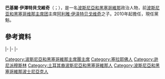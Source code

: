 {{noteTA
|G1=TO
|1=zh-hans:巴基尔;zh-hant:巴基爾;zh-tw:巴凱爾;
|2=zh-hans:伊泽特贝戈维奇;zh-hant:伊澤特貝戈維奇;zh-tw:伊茲貝戈維奇;
|3=zh-hans:阿利雅;zh-hant:阿利雅;zh-tw:阿里亞;
}}
{{多個問題|
{{Expand|time=2016-04-10T09:17:46+00:00}}
{{请求翻译|time=2016-04-10T09:17:46+00:00}}
}}
{{Infobox Officeholder
|name             = 巴基爾·伊澤特貝戈維奇
|native_name      = Bakir Izetbegović
|native_name_lang = bs
|image            = Izetbegović, Bakir.jpg
|office         = [[波斯尼亚和黑塞哥维那主席团|波斯尼亚和黑塞哥维那主席团]][[w:en:Chairmen_of_the_Presidency_of_Bosnia_and_Herzegovina|主席]]
|primeminister  = [[丹尼斯·茲維斯迪奇|丹尼斯·茲維斯迪奇]]
|term_start     = 2018年3月17日
|term_end       = 
|predecessor    = [[德拉甘·喬維奇|德拉甘·喬維奇]]
|successor      =  
|primeminister1 = [[丹尼斯·茲維斯迪奇|丹尼斯·茲維斯迪奇]]
|term_start1    = 2016年3月17日
|term_end1      = 2016年11月17日
|predecessor1   = [[德拉甘·喬維奇|德拉甘·喬維奇]]
|successor1     = [[姆拉登·伊萬尼奇|姆拉登·伊萬尼奇]]
|primeminister2 = [[弗耶科斯拉夫·贝万达|弗耶科斯拉夫·贝万达]]
|term_start2    = 2014年3月10日
|term_end2      = 2014年11月17日
|predecessor2   = [[熱利科·科姆希奇|熱利科·科姆希奇]]
|successor2     = [[姆拉登·伊萬尼奇|姆拉登·伊萬尼奇]]
|primeminister3 = [[弗耶科斯拉夫·贝万达|弗耶科斯拉夫·贝万达]]
|term_start3    = 2012年3月10日
|term_end3      = 2012年11月10日
|predecessor3   = [[熱利科·科姆希奇|熱利科·科姆希奇]]
|successor3     = [[内博伊沙·拉德马诺维奇|内博伊沙·拉德马诺维奇]]
|office4        = {{le|波斯尼亚和黑塞哥维那主席团波士尼亞民族成員代表|List of Bosniak members of the Presidency of Bosnia and Herzegovina}}
|term_start4    = 2010年11月10日
|term_end4      = 
|predecessor4   = [[哈里斯·西拉伊季奇|哈里斯·西拉伊季奇]]
|successor4     = 
|birth_date     = {{birth date and age|1956|6|28|df=y}}
|birth_place    = {{YUG}}[[塞拉耶佛|塞拉耶佛]]（現{{BIH}}）
|death_date     = 
|death_place    = 
|party          = {{le|民主行動黨 (波斯尼亞和黑塞哥維那)|Party of Democratic Action|民主行動黨}}
|parents        = [[阿利雅·伊泽特贝戈维奇|阿利雅·伊泽特贝戈维奇]]
|spouse         = 詩碧嘉·伊澤特貝戈維奇（Sebija Izetbegović）
|nationality = {{flag|Federation of Bosnia and Herzegovina}}<br>{{flag|Bosnia and Herzegovina}}
|children       = 亞斯米娜（Jasmina）
|alma_mater     = [[萨拉热窝大学|萨拉热窝大学]]
}}

'''巴基爾·伊澤特貝戈維奇'''（{{lang-bs|Bakir Izetbegović}}；{{bd|1956年|6月28日}}），是一名[[波斯尼亚和黑塞哥维那|波斯尼亞和黑塞哥維那]]政治人物，前[[波斯尼亚和黑塞哥维那主席团|波斯尼亚和黑塞哥维那主席团]]主席[[阿利雅·伊泽特贝戈维奇|阿利雅·伊泽特贝戈维奇]]之子。2010年起擔任{{le|波斯尼亚和黑塞哥维那主席团波士尼亞民族成員代表|List of Bosniak members of the Presidency of Bosnia and Herzegovina|波黑主席团波士尼亞民族成員代表}}，現任{{le|民主行動黨 (波斯尼亞和黑塞哥維那)|Party of Democratic Action|民主行動黨}}黨魁。

==參考資料==
{{reflist}}

{{s-start}}
{{s-off}}
{{s-bef|before=[[哈里斯·西拉伊季奇|哈里斯·西拉伊季奇]]}}
{{s-ttl|title={{le|波斯尼亚和黑塞哥维那主席团波士尼亞民族成員代表|List of Bosniak members of the Presidency of Bosnia and Herzegovina}}|years=2010年－}}
{{s-inc}}
|-
{{s-bef|rows=2|before=[[熱利科·科姆希奇|熱利科·科姆希奇]]}}
{{s-ttl|title=[[波斯尼亚和黑塞哥维那主席团|波斯尼亚和黑塞哥维那主席团]]{{le|波斯尼亚和黑塞哥维那主席团主席|Chairmen of the Presidency of Bosnia and Herzegovina|主席}}|years=2012年}}
{{s-aft|after=[[内博伊沙·拉德马诺维奇|内博伊沙·拉德马诺维奇]]}}
|-
{{s-ttl|title=波斯尼亚和黑塞哥维那主席团主席|years=2014年}}
{{s-aft|after=[[姆拉登·伊萬尼奇|姆拉登·伊萬尼奇]]}}
|-
{{s-bef|before=[[德拉甘·喬維奇|德拉甘·喬維奇]]}}
{{s-ttl|title=波斯尼亚和黑塞哥维那主席团主席|years=2016年－}}
{{s-inc}}
{{s-end}}

{{Authority control}}
{{DEFAULTSORT:Izetbegovic, Bakir}}

[[Category:波斯尼亞和黑塞哥維那主席團主席|Category:波斯尼亞和黑塞哥維那主席團主席]]
[[Category:塞拉耶佛人|Category:塞拉耶佛人]]
[[Category:逊尼派穆斯林|Category:逊尼派穆斯林]]
[[Category:土耳其裔波斯尼亞和黑塞哥維那人|Category:土耳其裔波斯尼亞和黑塞哥維那人]]
[[Category:波斯尼亞和黑塞哥維那波士尼亞克人|Category:波斯尼亞和黑塞哥維那波士尼亞克人]]